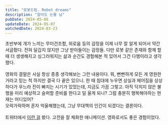 ```yaml
---
title: "로봇드림. Robot dreams"
description: "알아도 눈물 남"
pubDate: 2024-05-06
updateDate: 2024-05-07
watchedDate: 2024-03-23
---
```


초반부에 개가 느끼는 무미건조함, 외로움 등의 감정을 이제 너무 잘 알게 되어서 약간 서글펐다. 전혀 달갑지 않지만 그냥 받아들이는 감정들. 다만 로봇 같은 존재와 함께 할 때 더 생생해지고 싱그러워지는 삶과 순간도 경험해본 적 있어서 그건 다행이라고 생각했다.\
\
영화의 결말은 사실 항상 종종 생각해보는 그런 내용이다. 뭐, 뻔뻔하게 모든 게 영원한 거라고 믿는 척 하지만 결국 다 끝은 있으니. 한 때 침대에 누우면 상실과 헤어짐을 상상하다가 우느라 진이 빠지는 시기가 있었는데, 지금도 가끔 그렇고. 아직 닥치지 않은 불행을 미리 예상하고 슬퍼할 준비를 한다고 덜 울게 되나? 그럼 충분히 행복해야하는 현재는 어디있어?\
오락가락하며 혼자 억울해했는데, 그냥 무대책의 인간이 되겠다는 결론이다.
\
\
트위터에서 [이런 걸](https://x.com/isnotep/status/1779801136624799857) 봤다. 고전을 잘 체화한 애니메이션. 영화로서도 좋은 경험이었다.

